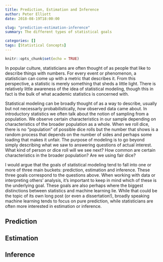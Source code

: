 ```yaml
---
title: Prediction, Estimation and Inference
author: Peter Elliott
date: 2018-08-19T18:00:00

slug: "prediction-estimation-inference"
summary: The different types of statistical goals

categories: []
tags: [Statistical Concepts]
---
```


```r
knitr::opts_chunk$set(echo = TRUE)
```

In popular culture, statisticians are often thought of as people that like to describe things with numbers. For every event or phenomenon, a statistician can come up with a metric that describes it. From this perspective, a statistic is merely something that sheds a little light. There is relatively little awareness of the idea of statistical modeling, though this in fact is the bulk of what academic statistics is concerned with.

Statistical modeling can be broadly thought of as a way to describe, usually but not necessarly probabilistically, *how* observed data came about. In introductory statistics we often talk about the notion of sampling from a population. We observe certain characteristics in our sample depending on characteristics of the broader population as a whole. When we roll dice, there is no "population" of possible dice rolls but the number that shows is a random process that depends on the number of sides and perhaps some loading that makes it unfair. The purpose of modeling is to go beyond simply describing what we saw to answering questions of actual interest. What kind of person or dice roll will we see next? How common are certain characteristics in the broader population? Are we using fair dice?

I would argue that the goals of statistical modeling tend to fall into one or more of three main buckets: prediction, estimation and inference. These three goals correspond to the questions above. When working with data or interpreting others' analysis, it's important to keep in mind which of these is the underlying goal. These goals are also perhaps where the biggest distinctions between statistics and machine learning lie. While that could be the topic of its own long post (or even a dissertation!), broadly speaking machine learning tends to focus on pure prediction, while statisticians are often more interested in estimation or inference.

## Prediction


## Estimation


## Inference
